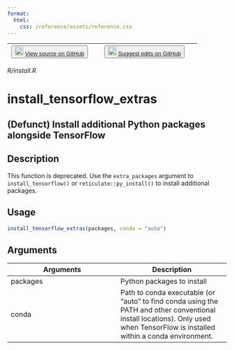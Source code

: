 ```yaml
---
format:
  html:
    css: /reference/assets/reference.css
---
```


| <button class="button"> ![](/reference/assets/GitHub-Mark-32px.png){width="20"} [View source on GitHub](https://github.com/rstudio/tensorflow//blob/main/R/install.R) </button> | <button class="button"> ![](/reference/assets/GitHub-Mark-32px.png){width="20"} [Suggest edits on GitHub](https://github.com/rstudio/tensorflow//edit/main/R/install.R) </button> |
|:------------------------------:|:--------------------------------------:|

*R/install.R*

# install_tensorflow_extras

## (Defunct) Install additional Python packages alongside TensorFlow

## Description
This function is deprecated. Use the `extra_packages` argument to `install_tensorflow()` or `reticulate::py_install()` to install additional packages. 


## Usage
```r
install_tensorflow_extras(packages, conda = "auto") 
```

## Arguments
|Arguments|Description|
|---|---|
| packages | Python packages to install |
| conda | Path to conda executable (or "auto" to find conda using the PATH and other conventional install locations). Only used when TensorFlow is installed within a conda environment. |







